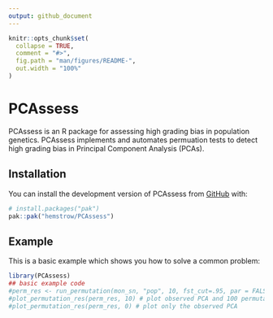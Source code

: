 ```yaml
---
output: github_document
---
```


<!-- README.md is generated from README.Rmd. Please edit that file -->

```r
knitr::opts_chunk$set(
  collapse = TRUE,
  comment = "#>",
  fig.path = "man/figures/README-",
  out.width = "100%"
)
```

# PCAssess

<!-- badges: start -->
<!-- badges: end -->

PCAssess is an R package for assessing high grading bias in population genetics. PCAssess implements and automates permuation tests to detect high grading bias in Principal Component Analysis (PCAs). 

## Installation

You can install the development version of PCAssess from [GitHub](https://github.com/hemstrow/PCAssess) with:

``` r
# install.packages("pak")
pak::pak("hemstrow/PCAssess")
```

## Example

This is a basic example which shows you how to solve a common problem:

```r
library(PCAssess)
## basic example code
#perm_res <- run_permutation(mon_sn, "pop", 10, fst_cut=.95, par = FALSE, store_pca = FALSE) # run permutation test on example Monarch data
#plot_permutation_res(perm_res, 10) # plot observed PCA and 100 permutations
#plot_permutation_res(perm_res, 0) # plot only the observed PCA
```
